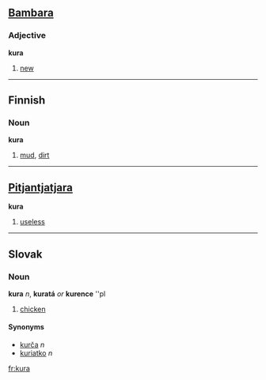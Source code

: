==[[Bambara]]==
===Adjective===
'''kura'''

# [[new]]

----

==Finnish==
===Noun===
'''kura'''

# [[mud]], [[dirt]]

----

==[[Pitjantjatjara]]==
'''kura'''

# [[useless]]

----

==Slovak==
===Noun===
'''kura''' ''n'', '''kuratá''' ''or'' '''kurence''' ''pl

# [[chicken]]

====Synonyms====
*[[kurča]] ''n''
*[[kuriatko]] ''n''

[[fr:kura]]